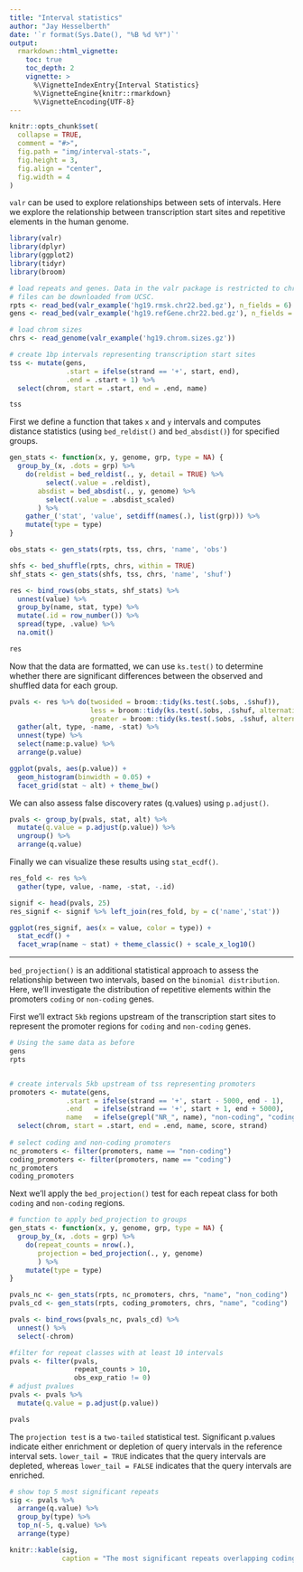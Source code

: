 ```yaml
---
title: "Interval statistics"
author: "Jay Hesselberth"
date: '`r format(Sys.Date(), "%B %d %Y")`'
output:
  rmarkdown::html_vignette:
    toc: true
    toc_depth: 2
    vignette: >
      %\VignetteIndexEntry{Interval Statistics}
      %\VignetteEngine{knitr::rmarkdown}
      %\VignetteEncoding{UTF-8}
---
```


```r
knitr::opts_chunk$set(
  collapse = TRUE,
  comment = "#>",
  fig.path = "img/interval-stats-",
  fig.height = 3,
  fig.align = "center",
  fig.width = 4
)
```

`valr` can be used to explore relationships between sets of intervals. Here we explore the relationship between transcription start sites and repetitive elements in the human genome. 

```r
library(valr)
library(dplyr)
library(ggplot2)
library(tidyr)
library(broom)

# load repeats and genes. Data in the valr package is restricted to chr22; the entire
# files can be downloaded from UCSC.
rpts <- read_bed(valr_example('hg19.rmsk.chr22.bed.gz'), n_fields = 6) 
gens <- read_bed(valr_example('hg19.refGene.chr22.bed.gz'), n_fields = 12)

# load chrom sizes
chrs <- read_genome(valr_example('hg19.chrom.sizes.gz'))

# create 1bp intervals representing transcription start sites
tss <- mutate(gens,
              .start = ifelse(strand == '+', start, end),
              .end = .start + 1) %>%
  select(chrom, start = .start, end = .end, name)

tss
```

First we define a function that takes `x` and `y` intervals and computes distance statistics (using `bed_reldist()` and `bed_absdist()`) for specified groups.

```r
gen_stats <- function(x, y, genome, grp, type = NA) {
  group_by_(x, .dots = grp) %>%
    do(reldist = bed_reldist(., y, detail = TRUE) %>%
         select(.value = .reldist),
       absdist = bed_absdist(., y, genome) %>%
         select(.value = .absdist_scaled)
       ) %>%
    gather_('stat', 'value', setdiff(names(.), list(grp))) %>%
    mutate(type = type)
} 
```

```r
obs_stats <- gen_stats(rpts, tss, chrs, 'name', 'obs')

shfs <- bed_shuffle(rpts, chrs, within = TRUE)
shf_stats <- gen_stats(shfs, tss, chrs, 'name', 'shuf')

res <- bind_rows(obs_stats, shf_stats) %>%
  unnest(value) %>% 
  group_by(name, stat, type) %>%
  mutate(.id = row_number()) %>%
  spread(type, .value) %>%
  na.omit()

res
```

Now that the data are formatted, we can use `ks.test()` to determine whether there are significant differences between the observed and shuffled data for each group.

```r
pvals <- res %>% do(twosided = broom::tidy(ks.test(.$obs, .$shuf)),
                    less = broom::tidy(ks.test(.$obs, .$shuf, alternative = 'less')),
                    greater = broom::tidy(ks.test(.$obs, .$shuf, alternative = 'greater'))) %>%
  gather(alt, type, -name, -stat) %>%
  unnest(type) %>%
  select(name:p.value) %>%
  arrange(p.value)

ggplot(pvals, aes(p.value)) +
  geom_histogram(binwidth = 0.05) +
  facet_grid(stat ~ alt) + theme_bw()
```

We can also assess false discovery rates (q.values) using `p.adjust()`.

```r
pvals <- group_by(pvals, stat, alt) %>%
  mutate(q.value = p.adjust(p.value)) %>%
  ungroup() %>%
  arrange(q.value)
```

Finally we can visualize these results using `stat_ecdf()`.

```r
res_fold <- res %>%
  gather(type, value, -name, -stat, -.id)

signif <- head(pvals, 25)
res_signif <- signif %>% left_join(res_fold, by = c('name','stat'))

ggplot(res_signif, aes(x = value, color = type)) +
  stat_ecdf() + 
  facet_wrap(name ~ stat) + theme_classic() + scale_x_log10()
```

*** 

`bed_projection()` is an additional statistical approach to assess the relationship between two intervals, based on the  `binomial distribution`. Here, we'll investigate the distribution of repetitive elements within the promoters `coding` or `non-coding` genes.

First we'll extract `5kb` regions upstream of the transcription start sites to represent the promoter regions for `coding` and `non-coding` genes. 

```r
# Using the same data as before
gens
rpts


# create intervals 5kb upstream of tss representing promoters
promoters <- mutate(gens,
              .start = ifelse(strand == '+', start - 5000, end - 1),
              .end   = ifelse(strand == '+', start + 1, end + 5000),
              name   = ifelse(grepl("NR_", name), "non-coding", "coding")) %>%
  select(chrom, start = .start, end = .end, name, score, strand)
  
# select coding and non-coding promoters
nc_promoters <- filter(promoters, name == "non-coding")
coding_promoters <- filter(promoters, name == "coding")
nc_promoters
coding_promoters
```

Next we'll apply the `bed_projection()` test for each repeat class for both `coding` and `non-coding` regions. 

```r

# function to apply bed_projection to groups
gen_stats <- function(x, y, genome, grp, type = NA) {
  group_by_(x, .dots = grp) %>%
    do(repeat_counts = nrow(.),
       projection = bed_projection(., y, genome) 
       ) %>%
    mutate(type = type)
} 

pvals_nc <- gen_stats(rpts, nc_promoters, chrs, "name", "non_coding")
pvals_cd <- gen_stats(rpts, coding_promoters, chrs, "name", "coding")

pvals <- bind_rows(pvals_nc, pvals_cd) %>% 
  unnest() %>%
  select(-chrom)

#filter for repeat classes with at least 10 intervals
pvals <- filter(pvals, 
                repeat_counts > 10,
                obs_exp_ratio != 0)
# adjust pvalues 
pvals <- pvals %>%
  mutate(q.value = p.adjust(p.value))

pvals
```

The `projection test` is a `two-tailed` statistical test. Significant p.values indicate either enrichment or depletion of query intervals in the reference interval sets. `lower_tail = TRUE` indicates that the query intervals are depleted, whereas `lower_tail = FALSE` indicates that the query intervals are enriched. 

```r

# show top 5 most significant repeats
sig <- pvals %>% 
  arrange(q.value) %>%
  group_by(type) %>%
  top_n(-5, q.value) %>%
  arrange(type)

knitr::kable(sig,
             caption = "The most significant repeats overlapping coding and non-coding gene promoters")
```
